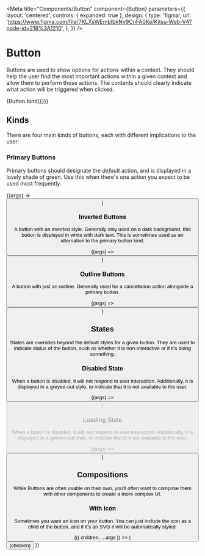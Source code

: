 

<Meta
  title="Components/Button"
  component={Button}
  parameters={{
    layout: 'centered',
    controls: { expanded: true },
    design: {
      type: 'figma',
      url: 'https://www.figma.com/file/7KLXsWEmbIbkNy9CnFA0Ke/Kitsu-Web-V4?node-id=218%3A1210',
    },
  }}
/>

# Button

Buttons are used to show options for actions within a context. They should help the user find the
most important actions within a given context and allow them to perform those actions. The contents
should clearly indicate what action will be triggered when clicked.

<Canvas>
  <Story
    name="Playground"
    parameters={{ layout: 'centered' }}
    args={{
      kind: 'primary',
      children: 'Text goes here',
      loading: false,
      disabled: false,
    }}>
    {Button.bind({})}
  </Story>
</Canvas>

## Kinds

There are four main kinds of buttons, each with different implications to the user:

### Primary Buttons

Primary buttons should designate the _default_ action, and is displayed in a lovely shade of green.
Use this when there's one action you expect to be used most frequently.

<Canvas>
  <Story
    name="Kind: Primary"
    parameters={{ layout: 'centered' }}
    argTypes={{
      kind: { table: { disable: true } },
    }}
    args={{
      children: 'Create Account',
      loading: false,
      disabled: false,
    }}>
    {(args) => <Button {...args} kind="primary" />}
  </Story>
</Canvas>

### Inverted Buttons

A button with an inverted style. Generally only used on a dark background, this button is displayed
in white with dark text. This is sometimes used as an alternative to the primary button kind.

<Canvas>
  <Story
    name="Kind: Inverted"
    parameters={{ layout: 'centered' }}
    argTypes={{
      kind: { table: { disable: true } },
    }}
    args={{
      children: 'Learn More',
      loading: false,
      disabled: false,
    }}>
    {(args) => <Button {...args} kind="inverted" />}
  </Story>
</Canvas>

### Outline Buttons

A button with just an outline. Generally used for a cancellation action alongside a primary button.

<Canvas>
  <Story
    name="Kind: Outline"
    parameters={{ layout: 'centered' }}
    argTypes={{
      kind: { table: { disable: true } },
    }}
    args={{
      children: 'Cancel',
      loading: false,
      disabled: false,
    }}>
    {(args) => <Button {...args} kind="outline" />}
  </Story>
</Canvas>

## States

States are overrides beyond the default styles for a given button. They are used to indicate status
of the button, such as whether it is non-interactive or if it's doing something.

### Disabled State

When a button is disabled, it will not respond to user interaction. Additionally, it is displayed in
a greyed-out style, to indicate that it is not available to the user.

<Canvas>
  <Story
    name="State: Disabled"
    parameters={{ layout: 'centered' }}
    argTypes={{
      disabled: { table: { disable: true } },
    }}
    args={{
      kind: 'primary',
      children: 'Create Account',
      loading: false,
    }}>
    {(args) => <Button {...args} disabled />}
  </Story>
</Canvas>

### Loading State

When a button is disabled, it will not respond to user interaction. Additionally, it is displayed in
a greyed-out style, to indicate that it is not available to the user.

<Canvas>
  <Story
    name="State: Loading"
    parameters={{ layout: 'centered' }}
    argTypes={{
      loading: { table: { disable: true } },
    }}
    args={{
      kind: 'primary',
      children: 'Create Account',
      disabled: false,
    }}>
    {(args) => <Button {...args} loading />}
  </Story>
</Canvas>

## Compositions

While Buttons are often usable on their own, you'll often want to compose them with other components
to create a more complex UI.

### With Icon

Sometimes you want an icon on your button. You can just include the icon as a child of the button,
and if it's an SVG it will be automatically styled.


<Canvas>
  <Story
    name="With: Icon"
    parameters={{ layout: 'centered' }}
    args={{
      kind: 'primary',
      children: 'Delete Item',
      loading: false,
      disabled: false,
    }}>
    {({ children, ...args }) => (
      <Button {...args}>
        <FaTrash /> {children}
      </Button>
    )}
  </Story>
</Canvas>
